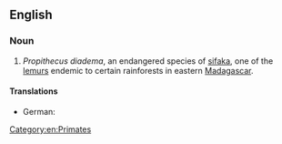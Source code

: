 ==English==
{{wikipedia}}

===Noun===
{{en-noun|sg=[[diademed]] [[sifaka]]}}

# ''Propithecus diadema'', an endangered species of [[sifaka]], one of the [[lemur]]s endemic to certain rainforests in eastern [[Madagascar]].

====Translations====
{{trans-top|''Propithecus diadema''}}
* German: {{t-|de|Diademsifaka|m}}
{{trans-mid}}
{{trans-bottom}}

[[Category:en:Primates]]
